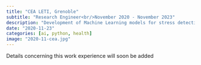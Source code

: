 ```yaml
---
title: "CEA LETI, Grenoble"
subtitle: "Research Engineer<br/>November 2020 - November 2023"
description: "Development of Machine Learning models for stress detection from physiological data"
date: "2020-11-23"
categories: [ai, python, health]
image: "2020-11-cea.jpg"
---
```


Details concerning this work experience will soon be added